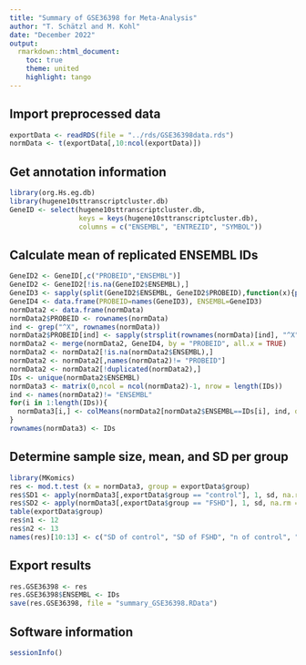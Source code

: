 ```yaml
---
title: "Summary of GSE36398 for Meta-Analysis"
author: "T. Schätzl and M. Kohl"
date: "December 2022"
output:
  rmarkdown::html_document:
    toc: true
    theme: united
    highlight: tango
---
```



## Import preprocessed data

```r
exportData <- readRDS(file = "../rds/GSE36398data.rds")
normData <- t(exportData[,10:ncol(exportData)])
```


## Get annotation information

```r
library(org.Hs.eg.db)
library(hugene10sttranscriptcluster.db)
GeneID <- select(hugene10sttranscriptcluster.db, 
                 keys = keys(hugene10sttranscriptcluster.db), 
                 columns = c("ENSEMBL", "ENTREZID", "SYMBOL"))
```


## Calculate mean of replicated ENSEMBL IDs

```r
GeneID2 <- GeneID[,c("PROBEID","ENSEMBL")]
GeneID2 <- GeneID2[!is.na(GeneID2$ENSEMBL),]
GeneID3 <- sapply(split(GeneID2$ENSEMBL, GeneID2$PROBEID),function(x){paste(sort(x),collapse = " | ")})
GeneID4 <- data.frame(PROBEID=names(GeneID3), ENSEMBL=GeneID3)
normData2 <- data.frame(normData)
normData2$PROBEID <- rownames(normData)
ind <- grep("^X", rownames(normData))
normData2$PROBEID[ind] <- sapply(strsplit(rownames(normData)[ind], "^X"), "[", 2)
normData2 <- merge(normData2, GeneID4, by = "PROBEID", all.x = TRUE)
normData2 <- normData2[!is.na(normData2$ENSEMBL),]
normData2 <- normData2[,names(normData2)!= "PROBEID"]
normData2 <- normData2[!duplicated(normData2),]
IDs <- unique(normData2$ENSEMBL)
normData3 <- matrix(0,ncol = ncol(normData2)-1, nrow = length(IDs))
ind <- names(normData2)!= "ENSEMBL"
for(i in 1:length(IDs)){
  normData3[i,] <- colMeans(normData2[normData2$ENSEMBL==IDs[i], ind, drop = FALSE], na.rm = TRUE)
}
rownames(normData3) <- IDs
```


## Determine sample size, mean, and SD per group

```r
library(MKomics)
res <- mod.t.test (x = normData3, group = exportData$group)
res$SD1 <- apply(normData3[,exportData$group == "control"], 1, sd, na.rm = TRUE)
res$SD2 <- apply(normData3[,exportData$group == "FSHD"], 1, sd, na.rm = TRUE)
table(exportData$group)
res$n1 <- 12
res$n2 <- 13
names(res)[10:13] <- c("SD of control", "SD of FSHD", "n of control", "n of FSHD")
```


## Export results

```r
res.GSE36398 <- res
res.GSE36398$ENSEMBL <- IDs
save(res.GSE36398, file = "summary_GSE36398.RData")
```


## Software information

```r
sessionInfo()
```

